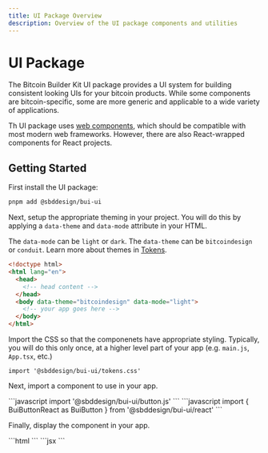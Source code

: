 ```yaml
---
title: UI Package Overview
description: Overview of the UI package components and utilities
---
```



# UI Package

The Bitcoin Builder Kit UI package provides a UI system for building consistent looking UIs for your bitcoin products. While some components are bitcoin-specific, some are more generic and applicable to a wide variety of applications.

Th UI package uses [web components](https://developer.mozilla.org/en-US/docs/Web/API/Web_components), which should be compatible with most modern web frameworks. However, there are also React-wrapped components for React projects.

## Getting Started

First install the UI package:

```bash
pnpm add @sbddesign/bui-ui
```

Next, setup the appropriate theming in your project. You will do this by applying a `data-theme` and `data-mode` attribute in your HTML.

The `data-mode` can be `light` or `dark`. The `data-theme` can be `bitcoindesign` or `conduit`. Learn more about themes in [Tokens](/packages/tokens/).


```html
<!doctype html>
<html lang="en">
  <head>
    <!-- head content -->
  </head>
  <body data-theme="bitcoindesign" data-mode="light">
    <!-- your app goes here -->
  </body>
</html>
```

Import the CSS so that the componenets have appropriate styling. Typically, you will do this only once, at a higher level part of your app (e.g. `main.js`, `App.tsx`, etc.)

```
import '@sbddesign/bui-ui/tokens.css'
```

 Next, import a component to use in your app.

<Tabs>
    <TabItem label="JavaScript">
    ```javascript
    import '@sbddesign/bui-ui/button.js'
    ```
    </TabItem>
     <TabItem label="React">
    ```javascript
    import { BuiButtonReact as BuiButton } from '@sbddesign/bui-ui/react'
    ```
    </TabItem>
</Tabs>

Finally, display the component in your app.

<Tabs>
    <TabItem label="JavaScript">
    ```html
    <bui-button label="Receive Bitcoin"></bui-button>
    ```
    </TabItem>
     <TabItem label="React">
    ```jsx
    <BuiButton label="Receive Bitcoin" />
    ```
    </TabItem>
</Tabs>